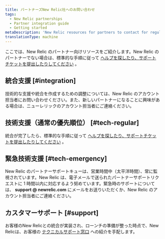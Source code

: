 ```yaml
---
title: パートナーズNew Relic社へのお問い合わせ
tags:
  - New Relic partnerships
  - Partner integration guide
  - Getting started
metaDescription: 'New Relic resources for partners to contact for regular or emergency assistance for integrations, and post-implementation technical support.'
translationType: machine
---
```


ここでは、New Relic のパートナー向けリソースをご紹介します。New Relic のパートナーでない場合は、標準的な手順に従って [ヘルプを探したり、サポートチケットを提出したりしてください](/docs/using-new-relic/welcome-new-relic/getting-started/find-help-or-file-support-ticket) 。

## 統合支援 [#integration]

技術的な支援や統合を作成するための調整については、New Relic のアカウント担当者にお問い合わせください。また、新しいパートナーになることに興味がある場合は、ニューレリックのアカウント担当者にご連絡ください。

## 技術支援（通常の優先順位） [#tech-regular]

統合が完了したら、標準的な手順に従って [ヘルプを探したり、サポートチケットを提出したりしてください](/docs/using-new-relic/welcome-new-relic/getting-started/find-help-or-file-support-ticket) 。

## 緊急技術支援 [#tech-emergency]

New Relic のパートナーサポートキューは、営業時間中（太平洋時間）、常に監視されています。New Relic は、電子メールで送られたパートナーサポートリクエストに 1 時間以内に対応するよう努めています。緊急時のサポートについては、 **support @ newrelic.com** にメールをお送りいただくか、New Relic のアカウント担当者にご連絡ください。

## カスタマーサポート [#support]

お客様のNew Relicとの統合が実装され、ローンチの準備が整った時点で、New Relicは、お客様の [テクニカルサポート窓口](/docs/accounts-partnerships/partnerships/partner-integration-guide/support) への紹介を手配します。

